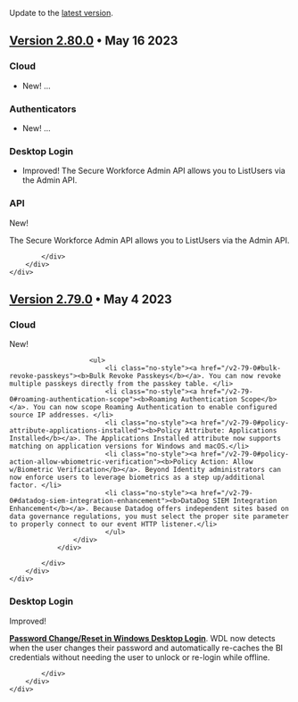 


<p><a href="https://app.byndid.com/downloads"><span class="icons"><DownloadForOfflineIcon /></span></a> Update to the <a href="https://app.byndid.com/downloads">latest version</a>.</p>


## [Version 2.80.0](/v2-80-0) • May 16 2023

### Cloud

<ul>
<li class="no-style"><span className="changelog-tag" data-tag="New">New!</span> ...</li>
</ul>

### Authenticators

<ul>
<li class="no-style"><span className="changelog-tag" data-tag="New">New!</span> ...</li>
</ul>

### Desktop Login

<ul>
<li class="no-style"><span className="changelog-tag" data-tag="Improved">Improved!</span> The Secure Workforce Admin API allows you to ListUsers via the Admin API. </li>
</ul>

### API 


<div class="container-fluid">
    <div class="row">
        <div class="col-12 mt-6">
            <div>
                <div class="card-horizontal">
                    <div class="img-square-wrapper">
                        <span className="changelog-tag" data-tag="New">New!</span>
                    </div>
                    <div>
                        <p>The Secure Workforce Admin API allows you to ListUsers via the Admin API. </p>
                    </div>
                </div>
                
            </div>
        </div>
    </div>
</div>




## [Version 2.79.0](/v2-79-0) • May 4 2023

### Cloud

<div class="container-fluid">
    <div class="row">
        <div class="col-12 mt-6">
            <div>
                <div class="card-horizontal">
                    <div class="img-square-wrapper">
                        <span className="changelog-tag" data-tag="New">New!</span>
                    </div>
                    <div class="card-body">
                        
                        <ul>
                            <li class="no-style"><a href="/v2-79-0#bulk-revoke-passkeys"><b>Bulk Revoke Passkeys</b></a>. You can now revoke multiple passkeys directly from the passkey table. </li>
                            <li class="no-style"><a href="/v2-79-0#roaming-authentication-scope"><b>Roaming Authentication Scope</b></a>. You can now scope Roaming Authentication to enable configured source IP addresses. </li>
                            <li class="no-style"><a href="/v2-79-0#policy-attribute-applications-installed"><b>Policy Attribute: Applications Installed</b></a>. The Applications Installed attribute now supports matching on application versions for Windows and macOS.</li>
                            <li class="no-style"><a href="/v2-79-0#policy-action-allow-wbiometric-verification"><b>Policy Action: Allow w/Biometric Verification</b></a>. Beyond Identity administrators can now enforce users to leverage biometrics as a step up/additional factor. </li>
                            <li class="no-style"><a href="/v2-79-0#datadog-siem-integration-enhancement"><b>DataDog SIEM Integration Enhancement</b></a>. Because Datadog offers independent sites based on data governance regulations, you must select the proper site parameter to properly connect to our event HTTP listener.</li>
                            </ul>
                    </div>
                </div>
                
            </div>
        </div>
    </div>
</div>




### Desktop Login


<div class="container-fluid">
    <div class="row">
        <div class="col-12 mt-6">
            <div>
                <div class="card-horizontal">
                    <div class="img-square-wrapper">
                        <span className="changelog-tag" data-tag="Improved">Improved!</span>
                    </div>
                    <div class="card-body">
                        <p><a href="/v2-79-0#desktop-login"><b>Password Change/Reset in Windows Desktop Login</b></a>. WDL now detects when the user changes their password and automatically re-caches the BI credentials without needing the user to unlock or re-login while offline.</p>
                    </div>
                </div>
                
            </div>
        </div>
    </div>
</div>